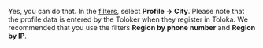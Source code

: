 <Cut title="Can I select Tolokers from a specific city of residence or is the only option “Region by IP”?">

Yes, you can do that. In the [filters](/docs-new/guide/filters), select **Profile → City**. Please note that the profile data is entered by the Toloker when they register in Toloka. We recommended that you use the filters **Region by phone number** and **Region by IP**.

</Cut>